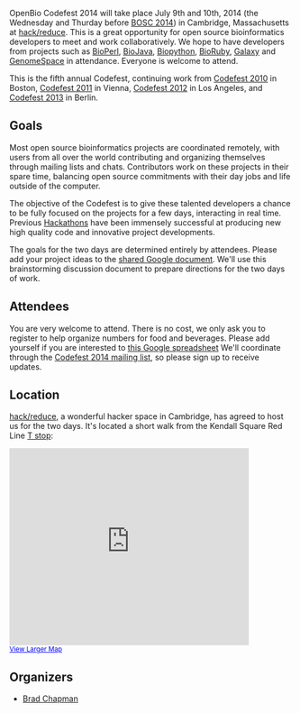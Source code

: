 OpenBio Codefest 2014 will take place July 9th and 10th, 2014 (the Wednesday and
Thurday before [[BOSC 2014]]) in Cambridge, Massachusetts at
[http://www.hackreduce.org/ hack/reduce]. This is a great opportunity for open
source bioinformatics developers to meet and work collaboratively. We hope to
have developers from projects such as [http://bioperl.org BioPerl],
[http://www.biojava.org BioJava], [http://biopython.org Biopython],
[http://www.bioruby.org BioRuby], [http://wiki.g2.bx.psu.edu/ Galaxy] and
[http://www.genomespace.org GenomeSpace] in attendance. Everyone is welcome to
attend.

This is the fifth annual Codefest, continuing work from [[Codefest 2010]] in
Boston, [[Codefest 2011]] in Vienna, [[Codefest 2012]] in Los Angeles, and
[[Codefest 2013]] in Berlin.

== Goals ==

Most open source bioinformatics projects are coordinated remotely, with users
from all over the world contributing and organizing themselves through mailing
lists and chats. Contributors work on these projects in their spare time,
balancing open source commitments with their day jobs and life outside of the computer.

The objective of the Codefest is to give these talented developers a chance to
be fully focused on the projects for a few days, interacting in real
time. Previous [http://www.open-bio.org/wiki/Hackathon Hackathons] have been
immensely successful at producing new high quality code and innovative project
developments.

The goals for the two days are determined entirely by attendees. Please add your
project ideas to the
[https://docs.google.com/document/d/1yADE2bb0rEU6TASxuSPsvTdHvh_rtCXzJrsL3NWzxXE/edit?usp=sharing shared Google document].
We'll use this brainstorming discussion document to prepare directions for the
two days of work.

== Attendees ==

You are very welcome to attend. There is no cost, we only ask you to register to
help organize numbers for food and beverages. Please add yourself if you are
interested to
[https://docs.google.com/spreadsheet/ccc?key=0Agxg-o4ZmoZ4dHU1OXhrczV3Q3d5eE9CUVhBc1dGNWc&usp=sharing this Google spreadsheet]
We'll coordinate through the
[https://groups.google.com/forum/?fromgroups#!forum/openbio-codefest-2014 Codefest 2014 mailing list],
so please sign up to receive updates.

== Location ==

[http://www.hackreduce.org/ hack/reduce], a wonderful hacker space in Cambridge,
has agreed to host us for the two days. It's located a short walk from the
Kendall Square Red Line [http://mbta.com/ T stop]:

<iframe width="425" height="350" frameborder="0" scrolling="no" marginheight="0"
marginwidth="0"
src="https://maps.google.com/maps?q=275+3rd+St.,+Cambridge,+MA,+02142&amp;ie=UTF8&amp;hq=&amp;hnear=275+Third+St,+Cambridge,+Massachusetts+02142&amp;gl=us&amp;ll=42.365946,-71.082573&amp;spn=0.011558,0.026114&amp;t=m&amp;z=14&amp;output=embed"></iframe><br
/><small><a
href="https://maps.google.com/maps?q=275+3rd+St.,+Cambridge,+MA,+02142&amp;ie=UTF8&amp;hq=&amp;hnear=275+Third+St,+Cambridge,+Massachusetts+02142&amp;gl=us&amp;ll=42.365946,-71.082573&amp;spn=0.011558,0.026114&amp;t=m&amp;z=14&amp;source=embed"
style="color:#0000FF;text-align:left">View Larger Map</a></small>

== Organizers ==

* [http://bcbio.wordpress.com/ Brad Chapman]